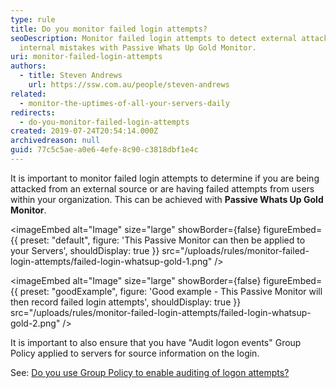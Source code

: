 ```yaml
---
type: rule
title: Do you monitor failed login attempts?
seoDescription: Monitor failed login attempts to detect external attacks or
  internal mistakes with Passive Whats Up Gold Monitor.
uri: monitor-failed-login-attempts
authors:
  - title: Steven Andrews
    url: https://ssw.com.au/people/steven-andrews
related:
  - monitor-the-uptimes-of-all-your-servers-daily
redirects:
  - do-you-monitor-failed-login-attempts
created: 2019-07-24T20:54:14.000Z
archivedreason: null
guid: 77c5c5ae-a0e6-4efe-8c90-c3818dbf1e4c
---
```


It is important to monitor failed login attempts to determine if you are being attacked from an external source or are having failed attempts from users within your organization. This can be achieved with **Passive Whats Up Gold Monitor**.

<imageEmbed
  alt="Image"
  size="large"
  showBorder={false}
  figureEmbed={{
    preset: "default",
    figure: 'This Passive Monitor can then be applied to your Servers',
    shouldDisplay: true
  }}
  src="/uploads/rules/monitor-failed-login-attempts/failed-login-whatsup-gold-1.png"
/>

<imageEmbed
  alt="Image"
  size="large"
  showBorder={false}
  figureEmbed={{
    preset: "goodExample",
    figure: 'Good example - This Passive Monitor will then record failed login attempts',
    shouldDisplay: true
  }}
  src="/uploads/rules/monitor-failed-login-attempts/failed-login-whatsup-gold-2.png"
/>

It is important to also ensure that you have "Audit logon events" Group Policy applied to servers for source information on the login.

See: [Do you use Group Policy to enable auditing of logon attempts?](/use-group-policy-to-enable-auditing-of-logon-attempts)